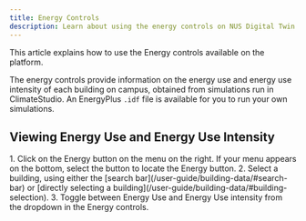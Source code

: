 ```yaml
---
title: Energy Controls
description: Learn about using the energy controls on NUS Digital Twin
---
```


This article explains how to use the Energy controls available on the platform. 

The energy controls provide information on the energy use and energy use intensity of each building on campus, obtained from simulations run in ClimateStudio. An EnergyPlus `.idf` file is available for you to run your own simulations.

## Viewing Energy Use and Energy Use Intensity

<Steps>
1. Click on the <span style={{ display: 'inline-block' }}><Icons.Energy height="1.125rem" width="1.125rem" /></span> Energy button on the menu on the right. If your menu appears on the bottom, select the <span style={{ display: 'inline-block' }}><Icons.Controls height="1.125rem" width="1.125rem" /></span> button to locate the Energy button.
2. Select a building, using either the [search bar](/user-guide/building-data/#search-bar) or [directly selecting a building](/user-guide/building-data/#building-selection).
3. Toggle between Energy Use and Energy Use intensity from the dropdown in the Energy controls.
</Steps>